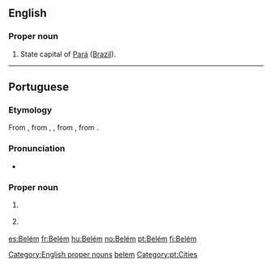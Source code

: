 ==English==
{{wikipedia}}

===Proper noun===
{{head|en|proper nouns}}

# State capital of [[Pará]] ([[Brazil]]).

[[Category:English proper nouns]]
[[Category:English terms spelled with É|belem]]

----

==Portuguese==

===Etymology===
From {{etyl|roa-opt|pt}} {{m|roa-opt|Beleen}}, from {{etyl|la|pt}} {{m|la|Bēthlehem}}, {{m|la|Bēthlēēm}}, from {{etyl|grc|pt}} {{m|grc|Βηθλεέμ}}, from {{etyl|he|pt}} {{term|בּית לחם|tr=bet léchem|lang=he}}.

===Pronunciation===
* {{a|Brazil}} {{IPA|/be.ˈlẽj̃/|lang=pt}}

===Proper noun===
{{pt-proper noun|f}}

# {{l|en|Bethlehem}} {{gloss|city in the Palestine}}
# {{l|en|Belém}} {{gloss|capital of Pará, Brazil}}

[[Category:pt:Cities]]

[[es:Belém]]
[[fr:Belém]]
[[hu:Belém]]
[[no:Belém]]
[[pt:Belém]]
[[fi:Belém]]